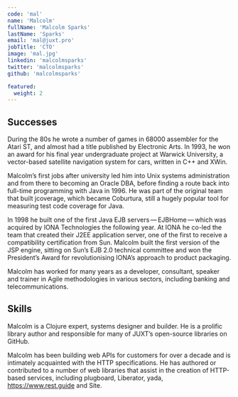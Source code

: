```yaml
---
code: 'mal'
name: 'Malcolm'
fullName: 'Malcolm Sparks'
lastName: 'Sparks'
email: 'mal@juxt.pro'
jobTitle: 'CTO'
image: 'mal.jpg'
linkedin: 'malcolmsparks'
twitter: 'malcolmsparks'
github: 'malcolmsparks'

featured:
  weight: 2
---
```


## Successes

During the 80s he wrote a number of games in 68000 assembler for the Atari ST, and almost had a title published by Electronic Arts. In 1993, he won an award for his final year undergraduate project at Warwick University, a vector-based satellite navigation system for cars, written in C++ and XWin.

Malcolm’s first jobs after university led him into Unix systems administration and from there to becoming an Oracle DBA, before finding a route back into full-time programming with Java in 1996. He was part of the original team that built jcoverage, which became Coburtura, still a hugely popular tool for measuring test code coverage for Java.

In 1998 he built one of the first Java EJB servers — EJBHome — which was acquired by IONA Technologies the following year. At IONA he co-led the team that created their J2EE application server, one of the first to receive a compatibility certification from Sun. Malcolm built the first version of the JSP engine, sitting on Sun’s EJB 2.0 technical committee and won the President’s Award for revolutionising IONA’s approach to product packaging.

Malcolm has worked for many years as a developer, consultant, speaker and trainer in Agile methodologies in various sectors, including banking and telecommunications.

## Skills

Malcolm is a Clojure expert, systems designer and builder. He is a prolific library author and responsible for many of JUXT’s open-source libraries on GitHub.

Malcolm has been building web APIs for customers for over a decade and is intimately acquainted with the HTTP specifications. He has authored or contributed to a number of web libraries that assist in the creation of HTTP-based services, including plugboard, Liberator, yada, https://www.rest.guide and Site.
